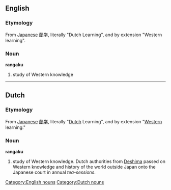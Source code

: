 {{wikipedia}}
==English==

===Etymology===
From [[w:Japanese language|Japanese]] [[蘭学]], literally "Dutch Learning", and by extension "Western learning".

===Noun===
'''rangaku'''

# {{historical}} study of Western knowledge

[[Category:English nouns]]

----

==Dutch==

===Etymology===
From [[w:Japanese language|Japanese]] [[蘭学]], literally "[[Dutch]] Learning", and by extension "[[Western]] learning."

===Noun===
'''rangaku'''

# {{historical|lang=nl}} study of Western knowledge. Dutch authorities from [[w:Deshima|Deshima]] passed on Western knowledge and history of the world outside Japan onto the Japanese court in annual ''tea-sessions''.

[[Category:Dutch nouns]]